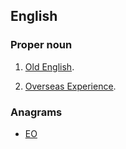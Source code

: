{{also|oe|Oe|Œ|œ}}
==English==

===Proper noun===
{{en-proper noun}}

# {{linguistics|initialism}} [[Old English]].
# {{New Zealand|initialism}} [[Overseas Experience]].

===Anagrams===
* [[EO#English|EO]]
